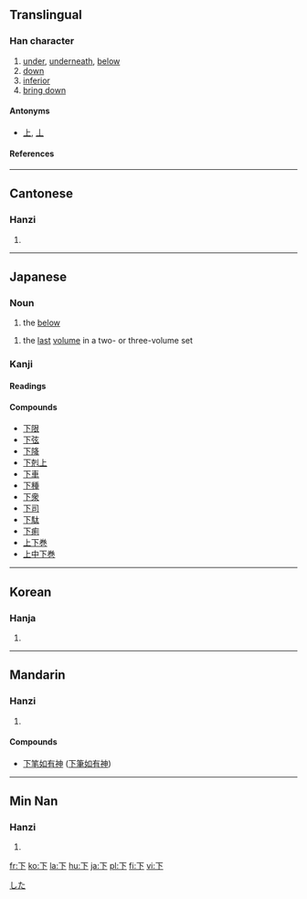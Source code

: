 {{see|丅}}<!-- may be replaced by zh-forms -->

==Translingual==
{{stroke order|strokes=3}}
===Han character===
{{Han char|rad=一|as=02|sn=3|four=1023<sub>0</sub>|canj=一卜 (MY)}}
# [[under]], [[underneath]], [[below]]
# [[down]]
# [[inferior]]
# [[bring down]]


====Antonyms====
* [[上]], [[丄]]

====References====
{{Han ref|kx=0076.100|dkj=00014|dj=0147.010|hdz=10007.010|uh=4E0B|ud=19979|bh=A455|bd=42069}}

----

==Cantonese==
===Hanzi===
{{yue-hanzi|jyut=|y=ha6, ha5}}
# {{defn|Cantonese}}
----
== Japanese ==
[[Category:1000_Japanese_basic_words|した]]
===Noun===
{{ja-noun|k|hira=した|rom=shita}}
# the [[below]]
{{ja-noun|k|hira=げ|rom=ge|hidx=け'}}
# the [[last]] [[volume]] in a two- or three-volume set

===Kanji===
{{ja-kanji|grade=1|rs=一02}}
====Readings====
{{ja-readings|on=[[か]] (ka), [[げ]] (ge)|kun=[[した]] (shita), [[しも]] (shimo), [[もと]] (moto), [[さがる]] ([[下がる]], sagaru), [[さげる]] ([[下げる]], sageru), [[くだる]] ([[下る]], kudaru]), [[くだす]] ([[下す]], kudasu), [[くださる]] ([[下さる]], kudasaru), [[おりる]] ([[下りる]], oriru), [[おろす]] ([[下ろす]], orosu)}}

====Compounds====
*[[下限]]
*[[下弦]]
*[[下降]]
*[[下剋上]]
*[[下車]]
*[[下種]]
*[[下衆]]
*[[下司]]
*[[下駄]]
*[[下痢]]
*[[上下巻]]
*[[上中下巻]]
----
==Korean==
===Hanja===
{{ko-hanja|hangeul=하|eumhun=아래|rv=ha|mr=ha}}
# {{defn|Korean}}
----
==Mandarin==
===Hanzi===
{{cmn-hanzi|pin=[[xià]] (xia4)|wg=hsia<sup>4</sup>}}
# {{defn|Mandarin}}

====Compounds====
{{top2}}
*[[下笔如有神]] ([[下笔如有神|下筆如有神]])
{{mid2}}
{{bottom}}
----
==Min Nan==
===Hanzi===
{{nan-hanzi|poj=ē (e<sup>7</sup>), hā (ha<sup>7</sup>), kē (ke<sup>7</sup>), hē (he<sup>7</sup>)}}
# {{defn|Min Nan}}

[[fr:下]]
[[ko:下]]
[[la:下]]
[[hu:下]]
[[ja:下]]
[[pl:下]]
[[fi:下]]
[[vi:下]]